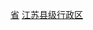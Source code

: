 {{Catnav|頁面分類|...|中国县份|中国各省县份}}

{{Catnav|頁面分類|各種主題的頁面分類|依中国各省来作的分类|中国各省行政区划|江苏行政区划}}
{{Catnav|頁面分類|...|各國行政區劃|中国行政区划|中国县级行政区划|中国诸县}}

[[Category:中国各省县份|省{{PAGENAME}}]]
[[Category:江苏县级行政区|]]